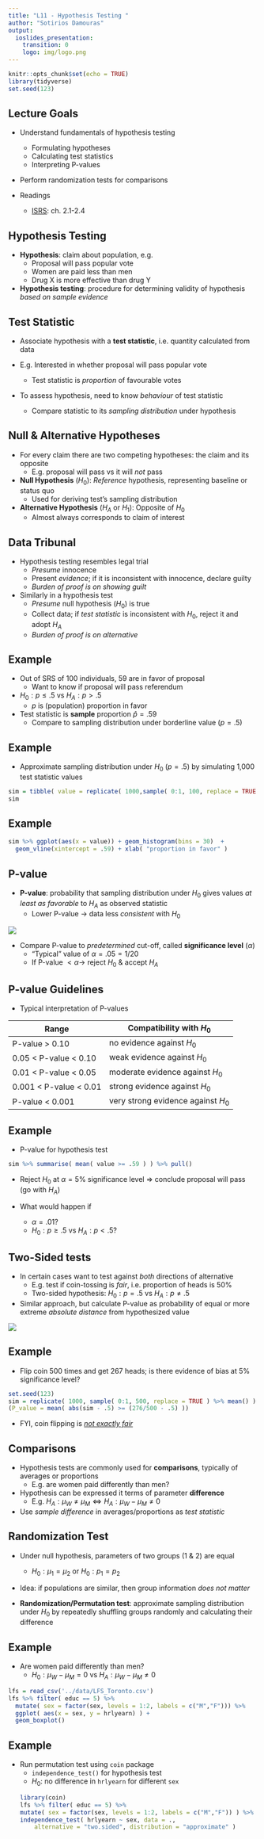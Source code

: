 ```yaml
---
title: "L11 - Hypothesis Testing "
author: "Sotirios Damouras"
output:
  ioslides_presentation:
    transition: 0
    logo: img/logo.png
---
```


<!-- 
output: html_notebook 

output:
  ioslides_presentation:
    transition: 0
    logo: img/logo.png
-->


```r
knitr::opts_chunk$set(echo = TRUE)
library(tidyverse)
set.seed(123)
```


## Lecture Goals 

- Understand fundamentals of hypothesis testing
    + Formulating hypotheses
    + Calculating test statistics
    + Interpreting P-values
- Perform randomization tests for comparisons 
    
- Readings 
    + [ISRS](https://www.openintro.org/download.php?file=isrs1_tablet&referrer=/stat/textbook.php): ch. 2.1-2.4


## Hypothesis Testing

- **Hypothesis**: claim about population, e.g.
    + Proposal will pass popular vote
    + Women are paid less than men
    + Drug X is more effective than drug Y

- **Hypothesis testing**: procedure for determining validity of hypothesis *based on sample evidence* 

## Test Statistic

- Associate hypothesis with a **test statistic**, i.e. quantity calculated from data

- E.g. Interested in whether proposal will pass popular vote
    + Test statistic is *proportion* of favourable votes

- To assess hypothesis, need to know *behaviour* of test statistic
    + Compare statistic to its *sampling distribution* under hypothesis
    

## Null & Alternative Hypotheses 

- For every claim there are two competing hypotheses: the claim and its opposite
    + E.g. proposal will pass vs it will *not* pass

- **Null Hypothesis** ($H_0$): *Reference* hypothesis, representing baseline or status quo 
    + Used for deriving test's sampling distribution 

- **Alternative Hypothesis** ($H_A$ or $H_1$): Opposite of $H_0$
     + Almost always corresponds to claim of interest


## Data Tribunal

- Hypothesis testing resembles legal trial
    + *Presume* innocence
    + Present *evidence*; if it is inconsistent with innocence, declare guilty
    + *Burden of proof is on showing guilt*

- Similarly in a hypothesis test
    + *Presume* null hypothesis ($H_0$) is true 
    + Collect data; if *test statistic* is inconsistent with $H_0$, reject it and adopt $H_A$
    + *Burden of proof is on alternative*  

## Example

- Out of SRS of 100 individuals, 59 are in favor of proposal 
    + Want to know if proposal will pass referendum
    
- $H_0: p \leq .5$ vs $H_A: p>.5$
    + $p$ is (population) proportion in favor

- Test statistic is **sample** proportion $\hat{p} = .59$ 
     - Compare to sampling distribution under borderline value ($p=.5$)


## Example

- Approximate sampling distribution under $H_0$ ($p=.5$) by simulating 1,000 test statistic values

```r
sim = tibble( value = replicate( 1000,sample( 0:1, 100, replace = TRUE ) %>% mean() ) ) 
sim
```

## Example 

```r
sim %>% ggplot(aes(x = value)) + geom_histogram(bins = 30)  + 
  geom_vline(xintercept = .59) + xlab( "proportion in favor" )
```


## P-value

- **P-value**: probability that sampling distribution under $H_0$ gives values *at least as favorable* to $H_A$ as observed statistic 
    + Lower P-value $\rightarrow$ data less *consistent* with $H_0$ 

![](./img/pvalue_1side.PNG)

- Compare P-value to *predetermined* cut-off, called **significance level** ($\alpha$)
    + "Typical" value of $\alpha = .05 = 1/20$ 
    + If P-value $< \alpha \rightarrow$  reject $H_0$ & accept $H_A$ 


## P-value Guidelines 


- Typical interpretation of P-values

| Range | Compatibility with $H_0$ | 
|---|---|
| P-value > 0.10 |	no evidence against $H_0$ |
| 0.05 < P-value < 0.10	| weak evidence against $H_0$ |
| 0.01 < P-value < 0.05	| moderate evidence against $H_0$ |
| 0.001 < P-value < 0.01 | strong evidence against $H_0$ |
| P-value < 0.001	| very strong evidence against $H_0$ |



## Example

- P-value for hypothesis test 
```r
sim %>% summarise( mean( value >= .59 ) ) %>% pull()
```
- Reject $H_0$ at $\alpha = 5\%$ significance level $\Rightarrow$ conclude proposal will pass (go with $H_A$)

- What would happen if 
     + $\alpha = .01$?
     + $H_0: p \geq .5$ vs $H_A: p < .5$?

## Two-Sided tests

- In certain cases want to test against *both* directions of alternative
    + E.g. test if coin-tossing is *fair*, i.e. proportion of heads is 50%
    + Two-sided hypothesis: $H_0: p = .5$ vs $H_A: p \neq .5$  

- Similar approach, but calculate P-value as probability of equal or more extreme *absolute distance* from hypothesized value 

![](./img/pvalue_2side.PNG)


## Example

- Flip coin 500 times and get 267 heads; is there evidence of bias at 5% significance level?

```r
set.seed(123)
sim = replicate( 1000, sample( 0:1, 500, replace = TRUE ) %>% mean() ) 
(P_value = mean( abs(sim - .5) >= (276/500 - .5) ))
```

- FYI, coin flipping is [*not exactly fair*](https://econ.ucsb.edu/~doug/240a/Coin%20Flip.htm)
    


## Comparisons 

- Hypothesis tests are commonly used for **comparisons**, typically of averages or proportions
     + E.g. are women paid differently than men?
     
- Hypothesis can be expressed it terms of parameter **difference**
    + E.g. $H_A: \mu_W \neq \mu_M \Leftrightarrow H_A:\mu_W-\mu_M \neq 0$

- Use *sample difference* in averages/proportions as *test statistic* 
    

## Randomization Test

- Under null hypothesis, parameters of two groups (1 & 2) are equal   
    + $H_0: \mu_1 = \mu_2$ or $H_0: p_1=p_2$

- Idea: if populations are similar, then group information *does not matter* 

- **Randomization/Permutation test**: approximate sampling distribution under $H_0$ by repeatedly shuffling groups randomly and calculating their difference


## Example


- Are women paid differently than men?
    + $H_0: \mu_W - \mu_M = 0$ vs $H_A: \mu_W - \mu_M \neq 0$

```r
lfs = read_csv('../data/LFS_Toronto.csv') 
lfs %>% filter( educ == 5) %>% 
  mutate( sex = factor(sex, levels = 1:2, labels = c("M","F"))) %>% 
  ggplot( aes(x = sex, y = hrlyearn) ) +
  geom_boxplot()

```

## Example

- Run permutation test using `coin` package
    + `independence_test()` for hypothesis test 
    + $H_0$: no difference in `hrlyearn` for different `sex` 
```r
library(coin)
lfs %>% filter( educ == 5) %>% 
  mutate( sex = factor(sex, levels = 1:2, labels = c("M","F")) ) %>% 
  independence_test( hrlyearn ~ sex, data = ., 
      alternative = "two.sided", distribution = "approximate" )
```
